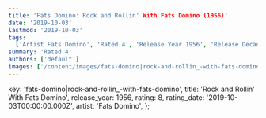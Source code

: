 ```yaml
---
title: 'Fats Domino: Rock and Rollin' With Fats Domino (1956)'
date: '2019-10-03'
lastmod: '2019-10-03'
tags:
  ['Artist Fats Domino', 'Rated 4', 'Release Year 1956', 'Release Decade 1950']
summary: 'Rated 4'
authors: ['default']
images: ['/content/images/fats-domino|rock-and-rollin_-with-fats-domino.jpg']
---
```


  key: 'fats-domino|rock-and-rollin_-with-fats-domino',
  title: 'Rock and Rollin' With Fats Domino',
  release_year: 1956,
  rating: 8,
  rating_date: '2019-10-03T00:00:00.000Z',
  artist: 'Fats Domino',
};

<MusicRating data={data} />
